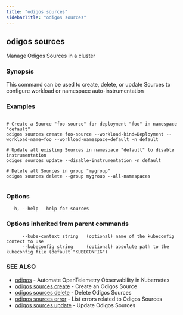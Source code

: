```yaml
---
title: "odigos sources"
sidebarTitle: "odigos sources"
---
```

## odigos sources

Manage Odigos Sources in a cluster

### Synopsis

This command can be used to create, delete, or update Sources to configure workload or namespace auto-instrumentation

### Examples

```

# Create a Source "foo-source" for deployment "foo" in namespace "default"
odigos sources create foo-source --workload-kind=Deployment --workload-name=foo --workload-namespace=default -n default

# Update all existing Sources in namespace "default" to disable instrumentation
odigos sources update --disable-instrumentation -n default

# Delete all Sources in group "mygroup"
odigos sources delete --group mygroup --all-namespaces
	
```

### Options

```
  -h, --help   help for sources
```

### Options inherited from parent commands

```
      --kube-context string   (optional) name of the kubeconfig context to use
      --kubeconfig string     (optional) absolute path to the kubeconfig file (default "KUBECONFIG")
```

### SEE ALSO

* [odigos](/cli/odigos)	 - Automate OpenTelemetry Observability in Kubernetes
* [odigos sources create](/cli/odigos_sources_create)	 - Create an Odigos Source
* [odigos sources delete](/cli/odigos_sources_delete)	 - Delete Odigos Sources
* [odigos sources error](/cli/odigos_sources_error)	 - List errors related to Odigos Sources
* [odigos sources update](/cli/odigos_sources_update)	 - Update Odigos Sources
